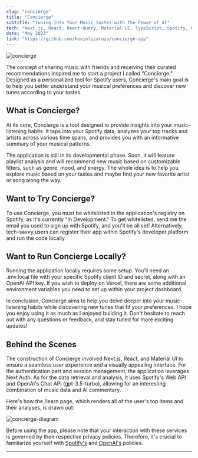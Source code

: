 ```yaml
---
slug: "concierge"
title: "Concierge"
subtitle: "Tuning Into Your Music Tastes with the Power of AI"
tech: "Next.js, React, React-Query, Material UI, TypeScript, Spotify, OpenAI, ChatGPT"
date: "May 2023"
link: "https://github.com/kevinlizarazo/concierge-app"
---
```


![concierge](./concierge.gif)

The concept of sharing music with friends and receiving their curated recommendations inspired me to start a project I called "Concierge." Designed as a personalized tool for Spotify users, Concierge's main goal is to help you better understand your musical preferences and discover new tunes according to your tastes. 

## What is Concierge?

At its core, Concierge is a tool designed to provide insights into your music-listening habits. It taps into your Spotify data, analyzes your top tracks and artists across various time spans, and provides you with an informative summary of your musical patterns. 

The application is still in its developmental phase. Soon, it will feature playlist analysis and will recommend new music based on customizable filters, such as genre, mood, and energy. The whole idea is to help you explore music based on your tastes and maybe find your new favorite artist or song along the way.

## Want to Try Concierge?

To use Concierge, you must be whitelisted in the application's registry on Spotify, as it's currently "In Development." To get whitelisted, send me the email you used to sign up with Spotify, and you'll be all set! Alternatively, tech-savvy users can register their app within Spotify's developer platform and run the code locally.

## Want to Run Concierge Locally?

Running the application locally requires some setup. You'll need an .env.local file with your specific Spotify client ID and secret, along with an OpenAI API key. If you wish to deploy on Vercel, there are some additional environment variables you need to set up within your project dashboard. 

In conclusion, Concierge aims to help you delve deeper into your music-listening habits while discovering new tunes that fit your preferences. I hope you enjoy using it as much as I enjoyed building it. Don't hesitate to reach out with any questions or feedback, and stay tuned for more exciting updates! 

## Behind the Scenes

The construction of Concierge involved Next.js, React, and Material UI to ensure a seamless user experience and a visually appealing interface. For the authentication part and session management, the application leverages Next Auth. As for the data retrieval and analysis, it uses Spotify's Web API and OpenAI's Chat API (gpt-3.5-turbo), allowing for an interesting combination of music data and AI commentary. 

Here's how the /learn page, which renders all of the user's top items and their analyses, is drawn out: 

![concierge-diagram](https://raw.githubusercontent.com/kevinlizarazo/concierge-app/main/public/diagrams/learn.png)

Before using the app, please note that your interaction with these services is governed by their respective privacy policies. Therefore, it's crucial to familiarize yourself with [Spotify's](https://www.spotify.com/legal/privacy-policy/) and [OpenAI's](https://platform.openai.com/docs/use-case-policy) policies.

---
